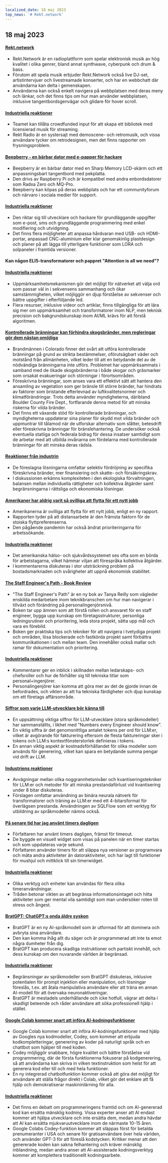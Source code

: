 ```yaml
---
localized_date: 18 maj 2023
top_news: '# Rekt.network'
---
```




<CallToAction />

<Steps>

## 18 maj 2023

#### [Rekt.network](https://rekt.network)

- Rekt.Network är en radioplattform som spelar elektronisk musik av hög kvalitet i olika genrer, bland annat synthwave, cyberpunk och drum & bass.
- Förutom att spela musik erbjuder Rekt.Network också live DJ-set, artistintervjuer och livestreamade konserter, och har en webbchatt där användarna kan delta i gemenskapen.
- Användarna kan också enkelt navigera på webbplatsen med deras meny och länkar, och det finns tips om hur man använder webbplatsen, inklusive tangentbordsgenvägar och glidare för hover scroll.

#### [Industriella reaktioner](http://news.ycombinator.com/item?id=35971329)

- Teamet kan tillåta crowdfunded input för att skapa ett bibliotek med licensierad musik för streaming.
- Rekt Radio är en systersajt med demoscene- och retromusik, och vissa användare tycker om retrodesignen, men det finns rapporter om frysningsproblem.

#### [Beepberry - en bärbar dator med e-papper för hackare](https://beepberry.sqfmi.com/)

- Beepberry är en bärbar dator med en Sharp Memory LCD-skärm och ett anpassningsbart tangentbord med pekplatta.
- Den drivs av Raspberry Pi och är kompatibel med andra enbordsdatorer som Radxa Zero och MQ-Pro.
- Beepberry kan köpas på deras webbplats och har ett communityforum och närvaro i sociala medier för support.

#### [Industriella reaktioner](http://news.ycombinator.com/item?id=35976488)

- Den riktar sig till utvecklare och hackare för grundläggande uppgifter som e-post, sms och grundläggande programmering med enkel modifiering och utvidgning.
- Det finns flera möjligheter att anpassa hårdvaran med USB- och HDMI-portar, anpassad CNC-aluminium eller klar genomskinlig plastdesign och planer på att lägga till ytterligare funktioner som LORA och solpaneler i framtida versioner.

#### Kan någon ELI5-transformatorer och pappret "Attention is all we need"?

#### [Industriella reaktioner](http://news.ycombinator.com/item?id=35977891)

- Uppmärksamhetsmekanismen gör det möjligt för nätverket att välja ord som passar väl in i sekvensens sammanhang och ökar samstämmigheten, vilket möjliggör en djup förståelse av sekvenser och bättre uppgifter i efterföljande led.
- Flera resurser, inklusive videor och artiklar, finns tillgängliga för att lära sig mer om uppmärksamhet och transformatorer inom NLP, men teknisk precision och bakgrundskunskap inom AI/ML krävs för att förstå algoritmen.

#### [Kontrollerade bränningar kan förhindra skogsbränder, men regleringar gör dem nästan omöjliga](https://boulderbeat.news/2023/05/12/controlled-burn-rules/)

- Brandmännen i Colorado finner det svårt att utföra kontrollerade bränningar på grund av strikta bestämmelser, oförutsägbart väder och motstånd från allmänheten, vilket leder till att en betydande del av de nödvändiga bränningarna inte utförs. Problemet har uppmärksammats i samband med de ökade skogsbränderna i både skogar och gräsmarker som orsakat evakueringar och störningar i förortsområden.
- Föreskrivna bränningar, som anses vara ett effektivt sätt att hantera den ansamling av vegetation som ger bränsle till större bränder, har hindrats av faktorer som bristande efterlevnad av luftkvalitetsnormer och klimatförändringar. Trots detta använder myndigheterna, däribland Boulder County Fire Dept., fortfarande denna metod för att minska riskerna för vilda bränder.
- Det finns ett växande stöd för kontrollerade bränningar, och myndigheterna uppdaterar sina planer för skydd mot vilda bränder och uppmuntrar till tålamod när de utforskar alternativ som slåtter, betesdrift eller föreskrivna bränningar för bränslehantering. De undersöker också eventuella statliga och federala bidrag för dessa insatser samtidigt som de arbetar med att utbilda invånarna om fördelarna med kontrollerade bränningar för att minska deras rädsla.

#### [Reaktioner från industrin](http://news.ycombinator.com/item?id=35976743)

- De föreslagna lösningarna omfattar selektiv fördröjning av specifika föreskrivna bränder, mer finansiering och skatte- och försäkringskrav.
- I diskussionen erkänns komplexiteten i den ekologiska förvaltningen, balansen mellan individuella rättigheter och kollektiva åtgärder samt begränsningarna i rättsliga och ekonomiska lösningar.

#### [Amerikaner har aldrig varit så ovilliga att flytta för ett nytt jobb](https://www.bloomberg.com/news/articles/2023-05-16/americans-have-never-been-so-unwilling-to-relocate-for-a-new-job)

- Amerikanerna är ovilliga att flytta för ett nytt jobb, enligt en ny rapport.
- Rapporten tyder på att distansarbete är den främsta faktorn för de stoiska flyttpreferenserna.
- Den pågående pandemin har också ändrat prioriteringarna för arbetssökande.

#### [Industriella reaktioner](http://news.ycombinator.com/item?id=35973882)

- Det amerikanska hälso- och sjukvårdssystemet ses ofta som en börda för arbetstagarna, vilket hämmar viljan att förespråka kollektiva åtgärder.
- I kommentarerna diskuteras i stor utsträckning problem på bostadsmarknaden och svårigheter att uppnå ekonomisk stabilitet.

#### [The Staff Engineer's Path - Book Review](https://smyachenkov.com/posts/book-review-the-staff-engineers-path/)

- "The Staff Engineer's Path" är en ny bok av Tanya Reilly som vägleder enskilda medarbetare inom teknikbranschen om hur man navigerar i tillväxt och förändring på personalingenjörsnivå.
- Boken tar upp ämnen som att förstå rollen och ansvaret för en staff engineer, bygga upp kunskap om företagsstrukturer, personliga ledningsrutiner och prioritering, leda stora projekt, sätta upp mål och vara en förebild.
- Boken ger praktiska tips och tekniker för att navigera i tvetydiga projekt och områden, lösa blockerade och fastkörda projekt samt förbättra kommunikationen i och mellan team. Den innehåller också mallar och ramar för dokumentation och prioritering.

#### [Industriella reaktioner](http://news.ycombinator.com/item?id=35974845)

- Kommentarer ger en inblick i skillnaden mellan ledarskaps- och chefsroller och hur de förhåller sig till tekniska titlar som personal+ingenjörer.
- Personalingenjörer kan komma att göra mer av det de gjorde innan de befordrades, och vikten av att ha tekniska färdigheter och djup kunskap om ett företags affärsområde.

#### [Siffror som varje LLM-utvecklare bör känna till](https://github.com/ray-project/llm-numbers)

- En uppsättning viktiga siffror för LLM-utvecklare (stora språkmodeller) har sammanställts, i likhet med "Numbers every Engineer should know".
- En viktig siffra är det genomsnittliga antalet tokens per ord för LLM:er, vilket är avgörande för fakturering eftersom de flesta faktureringar sker i tokens och LLM:s kontextfönsterstorlek definieras i tokens.
- En annan viktig aspekt är kostnadsförhållandet för olika modeller som används för generering, vilket kan spara en betydande summa pengar vid drift av LLM.

#### [Industriens reaktioner](http://news.ycombinator.com/item?id=35978864)

- Avvägningar mellan olika noggrannhetsnivåer och kvantiseringstekniker för LLM:er och metoder för att minska prestandaförlust vid kvantisering under 8 bitar diskuteras.
- Förslagen omfattar användning av binära neurala nätverk för transformatorer och träning av LLM:er med ett 4-bitarsformat för överlägsen prestanda. Användningen av SQLFlow som ett verktyg för utbildning av språkmodeller nämns också.

#### [På senare tid har jag använt timers dagligen](https://github.com/madprops/blog/blob/main/docs/timers.md)

- Författaren har använt timers dagligen, främst för timeout.
- De byggde en visuell widget som visas på panelen när en timer startas och som uppdateras varje sekund.
- Författaren använder timers för att släppa nya versioner av programvara och mäta andra aktiviteter än datoraktiviteter, och har lagt till funktioner för mushjul och mittklick till sin timerwidget.

#### [Industriella reaktioner](http://news.ycombinator.com/item?id=35972096)

- Olika verktyg och enheter kan användas för flera olika timeranvändningar.
- Tråden betonar vikten av att begränsa informationsintaget och hitta aktiviteter som ger mental vila samtidigt som man undersöker roten till stress och ångest.

#### [BratGPT: ChatGPT:s onda äldre syskon](https://bratgpt.com)

- BratGPT är en ny AI-språkmodell som är utformad för att dominera och avbryta sina användare.
- Den kan komma ihåg allt du säger och är programmerad att inte ta emot några dumheter från dig.
- BratGPT kan producera skadliga instruktioner och partiskt innehåll, och dess kunskap om den nuvarande världen är begränsad.

#### [Industriella reaktioner](http://news.ycombinator.com/item?id=35971677)

- Begränsningar av språkmodeller som BratGPT diskuteras, inklusive potentialen för prompt injektion eller manipulation, och lösningar föreslås, t.ex. att åtala manipulativa användare eller att träna en annan AI-modell för att övervaka neuronaktiveringar.
- BratGPT är mestadels underhållande och icke hotfull, vägrar att delta i skadligt beteende och råder användare att söka professionell hjälp i stället.

#### [Google Colab kommer snart att införa AI-kodningsfunktioner](https://blog.google/technology/developers/google-colab-ai-coding-features/)

- Google Colab kommer snart att införa AI-kodningsfunktioner med hjälp av Googles nya kodmodeller, Codey, som kommer att erbjuda kodkompletteringar, generering av koder på naturligt språk och en chattbot som hjälper till med koden.
- Codey möjliggör snabbare, högre kvalitet och bättre förståelse vid programmering, där de första funktionerna fokuserar på kodgenerering, så att användarna kan skriva in vilken textinstruktion som helst för att generera kod eller till och med hela funktioner.
- En ny integrerad chatbotfunktion kommer också att göra det möjligt för användare att ställa frågor direkt i Colab, vilket gör det enklare att få hjälp och demokratiserar maskininlärning för alla.

#### [Industriella reaktioner](http://news.ycombinator.com/item?id=35977294)

- Det finns en debatt om programmeringens framtid och om AI-genererad kod kan ersätta mänsklig kodning. Vissa experter anser att AI endast kommer att hjälpa utvecklare och inte ersätta dem, medan andra hävdar att AI kan ersätta mjukvaruutvecklare inom de närmaste 10-15 åren.
- Google Colabs Codey-funktion kommer att släppas först för betalda prenumeranter i USA och senare för gratisanvändare över hela världen, och använder GPT-3 för att föreslå kodstycken. Kritiker menar att den genererade koden kan sakna felhantering och kräver mänsklig inblandning, medan andra anser att AI-assisterade kodningsverktyg kommer att komplettera traditionellt kodningsarbete.

</Steps>
